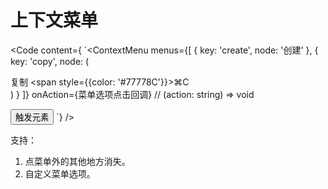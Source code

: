 
# 上下文菜单
<Demo>
  <ContextMenuDemo />
</Demo>

<Code  content={
`<ContextMenu
  menus={[
    {
      key: 'create',
      node: '创建'
    },
    {
      key: 'copy',
      node: (
        <div className="flex justify-between">
            <span>复制</span>
            <span style={{color: '#77778C'}}>⌘C</span>
          </div>
      )
    }
  ]}
  onAction={菜单选项点击回调} // (action: string) => void
>
  <Button type="primary">
    触发元素
  </Button>
</ContextMenu>`}
/>

支持：
1. 点菜单外的其他地方消失。
2. 自定义菜单选项。